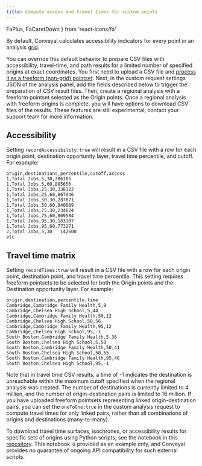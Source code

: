 ```yaml
---
title: Compute access and travel times for custom points
---
```


  FaPlus,
  FaCaretDown
} from 'react-icons/fa'

By default, Conveyal calculates accessibility indicators for every point in an analysis [grid](/analysis/methodology#spatial-resolution). 

You can override this default behavior to prepare CSV files with accessibility, travel-time, and path results for a limited number of specified origins at exact coordinates. You first need to upload a CSV file and [process it as a freeform (non-grid) pointset](/prepare-inputs/upload-spatial-data#freeform-non-grid-points). Next, in the custom request settings JSON of the analysis panel, add the fields described below to trigger the preparation of CSV result files. Then, create a regional analysis with a freeform pointset selected as the Origin points. Once a regional analysis with freeform origins is complete, you will have options to download CSV files of the results. These features are still experimental; contact your support team for more information.

## Accessibility
Setting `recordAccessibility:true` will result in a CSV file with a row for each origin point, destination opportunity layer, travel time percentile, and cutoff. For example:

```csv
origin,destinations,percentile,cutoff,access
1,Total Jobs,5,30,386105
1,Total Jobs,5,60,885656
1,Total Jobs,25,30,338122
1,Total Jobs,25,60,867946
1,Total Jobs,50,30,287871
1,Total Jobs,50,60,840089
1,Total Jobs,75,30,234824
1,Total Jobs,75,60,809584
1,Total Jobs,95,30,183107
1,Total Jobs,95,60,773271
2,Total Jobs,5,30	142600
etc
```

## Travel time matrix
Setting `recordTimes:true` will result in a CSV file with a row for each origin point, destination point, and travel time percentile. This setting requires freeform pointsets to be selected for both the Origin points and the Destination opportunity layer. For example:

```csv
origin,destination,percentile,time
Cambridge,Cambridge Family Health,5,9
Cambridge,Chelsea High School,5,44
Cambridge,Cambridge Family Health,50,12
Cambridge,Chelsea High School,50,56
Cambridge,Cambridge Family Health,95,12
Cambridge,Chelsea High School,95,-1
South Boston,Cambridge Family Health,5,36
South Boston,Chelsea High School,5,50
South Boston,Cambridge Family Health,50,41
South Boston,Chelsea High School,50,55
South Boston,Cambridge Family Health,95,46
South Boston,Chelsea High School,95,-1
```

Note that in travel time CSV results, a time of -1 indicates the destination is unreachable within the maximum cutoff specified when the regional analysis was created. The number of destinations is currently limited to 4 million, and the number of origin-destination pairs is limited to 16 million. If you have uploaded freeform pointsets representing linked origin-destination pairs, you can set the `oneToOne:true` in the custom analysis request to compute travel times for only linked pairs, rather than all combinations of origins and destinations (many-to-many).

<!---
Setting `recordPaths:true` will result in a CSV file with rows for each origin point and destination point...

```csv
origin,destination,routes,boardStops,alightStops,rideTimes,accessTime,egressTime,transferTime,waitTimes,totalTime,nIterations
1,2,70|553,1452|86944,86944|88339,16.0|8.0,3.1,13.6,0,1.9|10.0,52.6,3
1,2,70,1452,8846,30,3.1,2.6,0,1.9,37.6,57
1,3,70|61,1452|86944,88333|7783,16.0|17.0,3.1,17,0.6,1.9|8.4,64,14
1,3,70|61,1452|86944,86944|7783,16.0|17.0,3.1,17,9.6,1.9|8.4,72.9,46
1,4,70|CR-Fitchburg,1452|Waltham,88333|Brandeis/Roberts,16.0|3.0,3.1,7,1.4,1.9|6.6,39,14
1,4,70|553,1452|86944,86944|88346,16.0|14.0,3.1,2,0,1.9|7.0,44,16
1,4,70|553,1452|86944,86944|88346,16.0|19.0,3.1,2,0,1.9|10.0,52,3
1,4,70|CR-Fitchburg,1452|Waltham,86944|Brandeis/Roberts,16.0|3.0,3.1,7,10.4,1.9|6.6,48,27
1,5,71|Red|76,2049|70068|141,20761|70061|8605,22.0|8.0|21.0,6.6,5.9,4.5,1.4|1.6|12.9,83.9,11
1,5,71|Red|76,2049|70068|141,20761|70061|8605,23.0|9.0|21.0,6.6,5.9,9.5,1.4|3.6|12.9,92.9,11
1,5,71|Red|76,2049|70068|141,20761|70061|8605,22.0|9.0|21.0,6.6,5.9,24.5,1.4|1.6|12.9,104.9,12
1,5,71|Red|76,2049|70068|141,20761|70061|8605,22.0|9.0|24.0,6.6,5.9,13.5,1.4|2.6|1.9,86.9,26
etc
```
--->

To download travel time surfaces, isochrones, or accessibility results for specific sets of origins using Python scripts, see the notebook in this [repository](https://github.com/conveyal/batch-isochrones). This notebook is provided as an example only, and Conveyal provides no guarantee of ongoing API compatibility for such external scripts.
